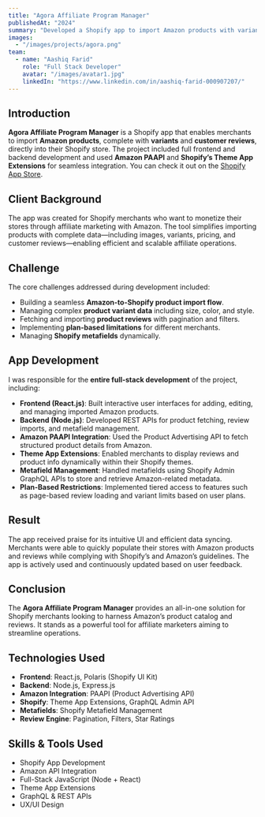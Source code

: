 ```yaml
---
title: "Agora Affiliate Program Manager"
publishedAt: "2024"
summary: "Developed a Shopify app to import Amazon products with variants and reviews using PAAPI integration, theme app extensions, and advanced metafield management."
images:
  - "/images/projects/agora.png"
team:
  - name: "Aashiq Farid"
    role: "Full Stack Developer"
    avatar: "/images/avatar1.jpg"
    linkedIn: "https://www.linkedin.com/in/aashiq-farid-000907207/"
---
```


## Introduction

**Agora Affiliate Program Manager** is a Shopify app that enables merchants to import **Amazon products**, complete with **variants** and **customer reviews**, directly into their Shopify store. The project included full frontend and backend development and used **Amazon PAAPI** and **Shopify’s Theme App Extensions** for seamless integration. You can check it out on the [Shopify App Store](https://apps.shopify.com/agora-amazon-affiliate-tool).

## Client Background

The app was created for Shopify merchants who want to monetize their stores through affiliate marketing with Amazon. The tool simplifies importing products with complete data—including images, variants, pricing, and customer reviews—enabling efficient and scalable affiliate operations.

## Challenge

The core challenges addressed during development included:

- Building a seamless **Amazon-to-Shopify product import flow**.
- Managing complex **product variant data** including size, color, and style.
- Fetching and importing **product reviews** with pagination and filters.
- Implementing **plan-based limitations** for different merchants.
- Managing **Shopify metafields** dynamically.

## App Development

I was responsible for the **entire full-stack development** of the project, including:

- **Frontend (React.js)**: Built interactive user interfaces for adding, editing, and managing imported Amazon products.
- **Backend (Node.js)**: Developed REST APIs for product fetching, review imports, and metafield management.
- **Amazon PAAPI Integration**: Used the Product Advertising API to fetch structured product details from Amazon.
- **Theme App Extensions**: Enabled merchants to display reviews and product info dynamically within their Shopify themes.
- **Metafield Management**: Handled metafields using Shopify Admin GraphQL APIs to store and retrieve Amazon-related metadata.
- **Plan-Based Restrictions**: Implemented tiered access to features such as page-based review loading and variant limits based on user plans.

## Result

The app received praise for its intuitive UI and efficient data syncing. Merchants were able to quickly populate their stores with Amazon products and reviews while complying with Shopify’s and Amazon’s guidelines. The app is actively used and continuously updated based on user feedback.

## Conclusion

The **Agora Affiliate Program Manager** provides an all-in-one solution for Shopify merchants looking to harness Amazon’s product catalog and reviews. It stands as a powerful tool for affiliate marketers aiming to streamline operations.

## Technologies Used

- **Frontend**: React.js, Polaris (Shopify UI Kit)
- **Backend**: Node.js, Express.js
- **Amazon Integration**: PAAPI (Product Advertising API)
- **Shopify**: Theme App Extensions, GraphQL Admin API
- **Metafields**: Shopify Metafield Management
- **Review Engine**: Pagination, Filters, Star Ratings

## Skills & Tools Used

- Shopify App Development
- Amazon API Integration
- Full-Stack JavaScript (Node + React)
- Theme App Extensions
- GraphQL & REST APIs
- UX/UI Design
